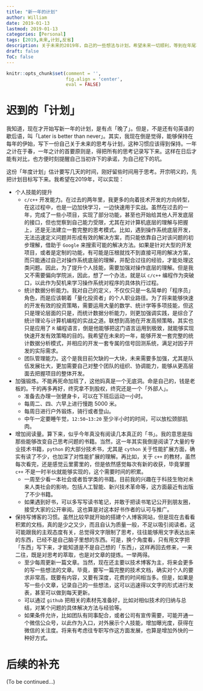```yaml
---
title: "新一年的计划"
author: William
date: 2019-01-13
lastmod: 2019-01-13
categories: [Personal]
tags: [2019,未来,计划,反省]
description: 关于未来的2019年，自己的一些想法与计划，希望未来一切顺利，等到在年尾再回顾现在，这些计划与愿望都能实现。
draft: false
ToC: false
---
```


```r
knitr::opts_chunk$set(comment = '',
                      fig.align = 'center',
                      eval = FALSE)
```

# 迟到的「计划」

我知道，现在才开始写新一年的计划，是有点「晚了」。但是，不是还有句英语的歇后语，叫「Later is better than never」。其实，我现在倒是觉得，能够保持在每年的伊始，写下一份自己关于未来的思考与计划，这种习惯应该得到保持。一年之计在于春，一年之计的首要原则是，得把所有的思考记录写下来。这样在日后才能有对比，也方便时刻提醒自己当初许下的承诺，为自己挖下的坑。

这份「年度计划」估计要写几天的时间，刚好留些时间用于思考。开宗明义的，先把计划目标写下来。我希望在2019年，可以实现：

-   个人技能的提升
    -   `c/c++` 开发能力。在过去的两年里，我更多的向着技术开发的方向转型，在这过程中，也是一边加快学习，一边快速用于实战。虽然在过去的一年，完成了一些小项目，实现了部分功能，甚至也开始给其他人开发底层的接口，但也觉察到自己能力受限，尤其在对计算机底层的理解与把握上，还是无法建立一套完整的思考模式。比如，遇到操作系统底层开发，无法迅速定义问题并形成有效的解决方案，而只能依靠自己对该问题的初步理解，借助于 `Google` 来搜索可能的解决方法。如果是针对大型的开发项目，或者是定制的功能，有可能是压根就找不到直接可用的解决方案，而只能通过自己对操作系统底层的理解，并配合过往的经验，才能处理这类问题。因此，为了提升个人技能，需要加强对操作底层的理解。但是我又不需要偏向学院派，因此，想了一个办法，就是以 `c/c++` 编程作为突破口，以此作为契机来学习操作系统对程序的具体执行过程。
    -   统计数据分析能力。我对自己的定义，不仅仅只是一名简单的「程序员」角色，而是应该朝着「量化投资者」的个人职业路径。为了将来能够快速的开发有效的投资策略，需要运用大量的数学、统计学等多项技能，但这只是理论层面的只是，而统计数据分析能力，则更加强调实践，是综合了统计理论与计算机编程的实战之道。联想到高驰在开发高频策略，其实也只是应用了 `R` 编程语言，倒是他能够把这门语言运用到极致，就能够实现快速开发有效策略的目的。我希望在未来的一年，能够开发一套完整的统计数据分析模式，并相应的开发一套专属的信号回测系统，满足对因子开发的实际需求。
    -   团队管理能力。这个是我目前欠缺的一大块，未来需要多加强，尤其是队伍发展壮大，更加需要自己对整个团队的组织、协调能力，能够从更高层面去把握项目的整体开发。
-   加强锻炼。不能再死命加班了，这他妈真是一个无底洞。命是自己的，钱是老板的。干的再多再好，终究拿不到股权，终究还是一个「外部人」。
    -   准备去办理一张健身卡，可以在下班后运动一小时。
    -   每周二、四、六早上进行慢跑 5000 米。
    -   每周日进行户外锻炼，骑行或者登山。
    -   中午一定要睡午觉，`12:50~13:20` 至少半小时的时间，可以放松颈部肌肉。
-   增加阅读量。算下来，似乎今年真没有阅读几本真正的「书」。我的意思是指那些能够改变自己思考问题的书籍。当然，这一年其实我倒是阅读了大量的专业技术书籍，`python` 的大部分技术书，尤其是 `cython` 关于性能扩展方面，确实有读了不少，也加深了对性能扩展的理解。再比如，关于 `c++` 的教材，虽然每次看完，还是感觉云里雾里的，但是依然感觉每次有新的收获，毕竟掌握 `c++` 不是一时半伙就能够实现的，这个需要时间的积累。
    -   一周至少看一本社会或者哲学类的书籍。目前我的兴趣在于科技生物对未来人类社会的影响，包括人工智能、新兴技术革命等，这方面最近有出版了不少书籍。
    -   如果遇到好书，可以多写写读书笔记，并敢于把读书笔记公开到朋友圈，接受大家的公开审阅。这也算是对这本好书作者的认可与推广。
-   保持写博客的习惯。虽然比较早就开始的搭建个人博客网站，但是现在去看看积累的文档，真的是少之又少，而且自认为质量一般，不足以吸引阅读者。这可能跟我的主观态度有关，总觉得文字限制了思考，往往能够用文字表达出来的东西，已经不是自己脑子里想的东西。可是，换个角度看，只有用文字把「东西」写下来，才能知道是不是自己想的「东西」，这样再回去修来，一来二往，既是对思考的萃取，也是对文章的提炼。一举两得。
    -   至少每周更新一篇文章。当然，现在还主要以技术博客为主，将来会更多的写一些想法的文章。毕竟，要写一篇完整的技术文档，确实对个人的要求非常高，既要有内容，又要有深度，花费的时间相当多。但是，如果是写一些小文章，记录自己的一些想法，这可以迅速得以文字的形式进行发表，甚至可以做到每天更新。
    -   可以通过 `github` 把相关的素材先准备好，比如对相似技术的归纳与总结，对某个问题的具体解决方法与经验等。
    -   如果条件允许，比如团队有同事配合，或者公司有宣传需要，可能开通一个微信公众号，以此作为入口，对外展示个人技能，增加曝光度，获得在微信的关注度。将来有考虑往专职写作这方面发展，也算是增加外快的一种好方式。

# 后续的补充

(To be continued...)
